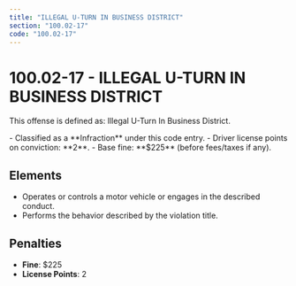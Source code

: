 ```yaml
---
title: "ILLEGAL U-TURN IN BUSINESS DISTRICT"
section: "100.02-17"
code: "100.02-17"
---
```





# 100.02-17 - ILLEGAL U-TURN IN BUSINESS DISTRICT

This offense is defined as: Illegal U-Turn In Business District.

<Aside type="tip" title="Charge Type: Infraction">
- Classified as a **Infraction** under this code entry.
- Driver license points on conviction: **2**.
- Base fine: **$225** (before fees/taxes if any).
</Aside>

## Elements
- Operates or controls a motor vehicle or engages in the described conduct.
- Performs the behavior described by the violation title.

## Penalties
- **Fine**: $225
- **License Points**: 2
